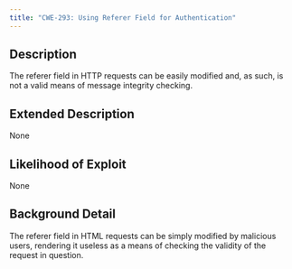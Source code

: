 ```yaml
---
title: "CWE-293: Using Referer Field for Authentication"
---
```


## Description
The referer field in HTTP requests can be easily modified and, as such, is not a valid means of message integrity checking.

## Extended Description
None

## Likelihood of Exploit
None

## Background Detail
The referer field in HTML requests can be simply modified by malicious users, rendering it useless as a means of checking the validity of the request in question.
        